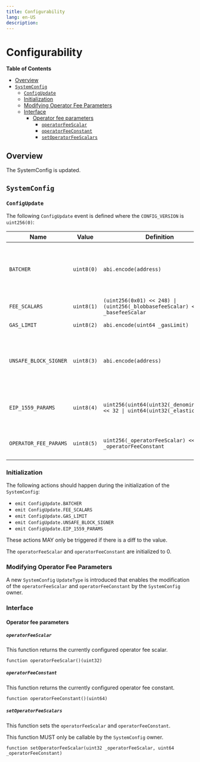```yaml
---
title: Configurability
lang: en-US
description: 
---
```


# Configurability

<!-- START doctoc generated TOC please keep comment here to allow auto update -->
<!-- DON'T EDIT THIS SECTION, INSTEAD RE-RUN doctoc TO UPDATE -->
**Table of Contents**

- [Overview](#overview)
- [`SystemConfig`](#systemconfig)
  - [`ConfigUpdate`](#configupdate)
  - [Initialization](#initialization)
  - [Modifying Operator Fee Parameters](#modifying-operator-fee-parameters)
  - [Interface](#interface)
    - [Operator fee parameters](#operator-fee-parameters)
      - [`operatorFeeScalar`](#operatorfeescalar)
      - [`operatorFeeConstant`](#operatorfeeconstant)
      - [`setOperatorFeeScalars`](#setoperatorfeescalars)

<!-- END doctoc generated TOC please keep comment here to allow auto update -->

## Overview

The SystemConfig is updated.

## `SystemConfig`

### `ConfigUpdate`

The following `ConfigUpdate` event is defined where the `CONFIG_VERSION` is `uint256(0)`:

| Name | Value | Definition | Usage |
| ---- | ----- | --- | -- |
| `BATCHER` | `uint8(0)` | `abi.encode(address)` | Modifies the account that is authorized to progress the safe chain |
| `FEE_SCALARS` | `uint8(1)` | `(uint256(0x01) << 248) \| (uint256(_blobbasefeeScalar) << 32) \| _basefeeScalar` | Modifies the fee scalars |
| `GAS_LIMIT` | `uint8(2)` | `abi.encode(uint64 _gasLimit)` | Modifies the L2 gas limit |
| `UNSAFE_BLOCK_SIGNER` | `uint8(3)` | `abi.encode(address)` | Modifies the account that is authorized to progress the unsafe chain |
| `EIP_1559_PARAMS` | `uint8(4)` | `uint256(uint64(uint32(_denominator))) << 32 \| uint64(uint32(_elasticity))` | Modifies the EIP-1559 denominator and elasticity |
| `OPERATOR_FEE_PARAMS` | `uint8(5)` | `uint256(_operatorFeeScalar) << 64 \| _operatorFeeConstant` | Modifies the operator fee scalar and constant |

### Initialization

The following actions should happen during the initialization of the `SystemConfig`:

- `emit ConfigUpdate.BATCHER`
- `emit ConfigUpdate.FEE_SCALARS`
- `emit ConfigUpdate.GAS_LIMIT`
- `emit ConfigUpdate.UNSAFE_BLOCK_SIGNER`
- `emit ConfigUpdate.EIP_1559_PARAMS`

These actions MAY only be triggered if there is a diff to the value.

The `operatorFeeScalar` and `operatorFeeConstant` are initialized to 0.

### Modifying Operator Fee Parameters

A new `SystemConfig` `UpdateType` is introduced that enables the modification of
the `operatorFeeScalar` and `operatorFeeConstant` by the `SystemConfig` owner.

### Interface

#### Operator fee parameters

##### `operatorFeeScalar`

This function returns the currently configured operator fee scalar.

```solidity
function operatorFeeScalar()(uint32)
```

##### `operatorFeeConstant`

This function returns the currently configured operator fee constant.

```solidity
function operatorFeeConstant()(uint64)
```

##### `setOperatorFeeScalars`

This function sets the `operatorFeeScalar` and `operatorFeeConstant`.

This function MUST only be callable by the `SystemConfig` owner.

```solidity
function setOperatorFeeScalar(uint32 _operatorFeeScalar, uint64 _operatorFeeConstant)
```
